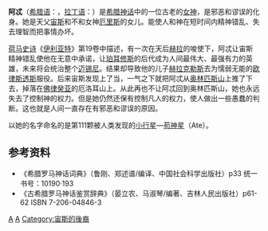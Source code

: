 {{multiple issues|
{{copyedit|time=2013-11-06T05:51:44+00:00}}
{{expand|time=2013-11-06T05:51:44+00:00}}
{{refimprove|time=2013-11-06T05:51:44+00:00}}
}}
'''阿忒'''（[[希腊语|希腊语]]：{{lang|el|ἄτη}}，[[拉丁语|拉丁语]]：{{lang|la|Até}}）是[[希腊神话|希腊神话]]中的一位古老的[[女神|女神]]，是邪恶和谬误的化身。她是天父[[宙斯|宙斯]]和不和女神[[厄里斯_(希腊神话)|厄里斯]]的女儿。能使人和神在短时间内精神错乱、失去理智而把事情办坏。

[[荷马史诗|荷马史诗]]《[[伊利亚特|伊利亚特]]》第19卷中描述，有一次在天后[[赫拉|赫拉]]的唆使下，阿忒让宙斯精神错乱使他在无意中承诺，让[[珀耳修斯|珀耳修斯]]的后代成为人间最伟大、最强有力的英雄，未来将会统治整个[[迈锡尼|迈锡尼]]。结果却导致他的儿子[[赫拉克勒斯|赫拉克勒斯]]去为懦弱无能的[[欧律斯透斯|欧律斯透斯]]服役。后来宙斯发现上了当，一气之下就把阿忒从[[奥林匹斯山|奥林匹斯山]]上推了下去，掉落在[[佛律癸亚|佛律癸亚]]的厄洛耳山上。从此再也不让阿忒回到奥林匹斯山，她也永远失去了控制神的权力。但是她仍然还保有控制凡人的权力，使人做出一些愚蠢的判断。这也就是人间一直存在有邪恶和谬误的原因。

以她的名字命名的是第111颗被人类发现的[[小行星|小行星]]—[[苟神星|苟神星]]（Ate）。

== 参考资料 ==
*《希腊罗马神话词典》（鲁刚、郑述谱/编译、中国社会科学出版社）p33 统一书号：10190·193
*《古希腊罗马神话鉴赏辞典》（晏立农、马淑琴/编著、吉林人民出版社）p61-62 ISBN 7-206-04846-3

{{Authority control}}
[[Category:希腊女神|A]]
[[Category:邪恶神|A]]
[[Category:宙斯的後裔|Category:宙斯的後裔]]